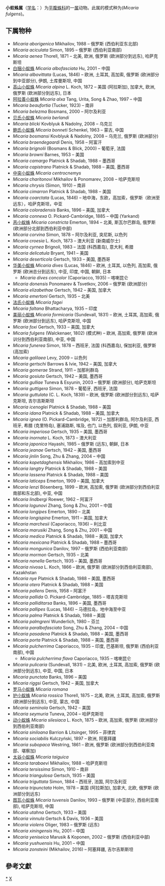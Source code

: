 {{Automatic taxobox
| taxon = Micaria
| authority = Westring, 1851
| image = Pavouk01700.JPG
| image_caption = [[Micaria_fulgens|Micaria fulgens]]
| type species = <br>''Micaria fulgens''
| type species authority = Walckenaer, 1802
}}
'''小蚁蛛属'''（[[学名|学名]]：{{lang|la|''Micaria ''}}）为[[平腹蛛科|平腹蛛科]]的一[[属|属]]动物。此属的模式种为(''Micaria fulgens'')。

==下属物种==
* ''Micaria aborigenica'' Mikhailov, 1988 – 俄罗斯 (西伯利亚东北部)
* ''Micaria aciculata'' Simon, 1895 – 俄罗斯 (西伯利亚南部)
* ''Micaria aenea'' Thorell, 1871 – 北美, 欧洲, 俄罗斯 (欧洲部分到远东), 哈萨克斯坦
* [[白捆小蚁蛛|白捆小蚁蛛]] ''Micaria albofasciata'' Hu, 2001 – 中国
* ''Micaria albovittata'' (Lucas, 1846) – 欧洲, 土耳其, 高加索, 俄罗斯 (欧洲部分到中亚部分), 伊朗, 土库曼斯坦, 中国
* [[高山小蚁蛛|高山小蚁蛛]] ''Micaria alpina'' L. Koch, 1872 – 美国 (阿拉斯加), 加拿大, 欧洲, 俄罗斯 (欧洲部分到远东), 日本
* [[阿拉善小蚁蛛|阿拉善小蚁蛛]] ''Micaria alxa'' Tang, Urita, Song & Zhao, 1997 – 中国
* ''Micaria beaufortia'' (Tucker, 1923) – 南非
* ''Micaria belezma'' Bosmans, 2000 – 阿尔及利亚
* [[贝氏小蚁蛛|贝氏小蚁蛛]] ''Micaria berlandi''
* ''Micaria blicki'' Kovblyuk & Nadolny, 2008 – 乌克兰
* [[鲍氏小蚁蛛|鲍氏小蚁蛛]] ''Micaria bonneti'' Schenkel, 1963 – 蒙古, 中国
* ''Micaria bosmansi'' Kovblyuk & Nadolny, 2008 – 乌克兰, 俄罗斯 (欧洲部分)
* ''Micaria braendegaardi'' Denis, 1958 – 阿富汗
* ''Micaria brignolii'' (Bosmans & Blick, 2000) – 葡萄牙, 法国
* ''Micaria browni'' Barnes, 1953 – 美国
* ''Micaria camargo'' Platnick & Shadab, 1988 – 墨西哥
* ''Micaria capistrano'' Platnick & Shadab, 1988 – 美国, 墨西哥
* [[中突小蚁蛛|中突小蚁蛛]] ''Micaria centrocnemys''
* ''Micaria charitonovi'' Mikhailov & Ponomarev, 2008 – 哈萨克斯坦
* ''Micaria chrysis'' (Simon, 1910) – 南非
* ''Micaria cimarron'' Platnick & Shadab, 1988 – 美国
* ''Micaria coarctata'' (Lucas, 1846) – 地中海，东欧，高加索，俄罗斯（欧洲至远东），哈萨克斯坦，中亚
* ''Micaria coloradensis'' Banks, 1896 – 美国, 加拿大
* ''Micaria connexa'' O. Pickard-Cambridge, 1885 – 中国 (Yarkand)
* [[恶小蚁蛛|恶小蚁蛛]] ''Micaria constricta'' Emerton, 1894 – 北美, 斯瓦尔巴群岛, 俄罗斯 (欧洲部分北部到西伯利亚中部)
* ''Micaria corvina'' Simon, 1878 – 阿尔及利亚, 突尼斯, 以色列
* ''Micaria croesia'' L. Koch, 1873 – 澳大利亚 (新南威尔士)
* ''Micaria cyrnea'' Brignoli, 1983 – 法国 (科西嘉岛), 意大利, 希腊
* ''Micaria delicatula'' Bryant, 1941 – 美国
* ''Micaria deserticola'' Gertsch, 1933 – 美国, 墨西哥
* [[华美小蚁蛛|华美小蚁蛛]] ''Micaria dives'' (Lucas, 1846) – 欧洲, 土耳其, 以色列, 高加索, 俄罗斯 (欧洲总分到远东), 中亚, 印度, 中国, 朝鲜, 日本
** ''Micaria dives concolor'' (Caporiacco, 1935) – 喀喇昆仑
* ''Micaria donensis'' Ponomarev & Tsvetkov, 2006 – 俄罗斯 (欧洲部分)
* ''Micaria elizabethae'' Gertsch, 1942 – 美国, 加拿大
* ''Micaria emertoni'' Gertsch, 1935 – 北美
* [[法氏小蚁蛛|法氏小蚁蛛]] ''Micaria fagei''
* ''Micaria faltana'' Bhattacharya, 1935 – 印度
* [[美丽小蚁蛛|美丽小蚁蛛]] ''Micaria formicaria'' (Sundevall, 1831) – 欧洲, 土耳其, 高加索, 俄罗斯 (欧洲部分到远东), 哈萨克斯坦, 中国
* ''Micaria foxi'' Gertsch, 1933 – 美国, 加拿大
* ''Micaria fulgens'' (Walckenaer, 1802) (模式种) – 欧洲, 高加索, 俄罗斯 (欧洲训分到西伯利亚南部), 中亚, 中国
* ''Micaria funerea'' Simon, 1878 – 西班牙, 法国 (科西嘉岛), 保加利亚, 俄罗斯 (高加索)
* ''Micaria galilaea'' Levy, 2009 – 以色列
* ''Micaria gertschi'' Barrows & Ivie, 1942 – 美国, 加拿大
* ''Micaria gomerae'' Strand, 1911 – 加那利群岛
* ''Micaria gosiuta'' Gertsch, 1942 – 美国, 墨西哥
* ''Micaria gulliae'' Tuneva & Esyunin, 2003 – 俄罗斯 (欧洲部分), 哈萨克斯坦
* ''Micaria guttigera'' Simon, 1878 – 葡萄牙, 西班牙, 法国
* ''Micaria guttulata'' (C. L. Koch, 1839) – 欧洲, 俄罗斯 (欧洲部分到远东), 哈萨克斯坦, 吉尔吉斯斯坦
* ''Micaria icenoglei'' Platnick & Shadab, 1988 – 美国
* ''Micaria idana'' Platnick & Shadab, 1988 – 美国, 加拿大
* ''Micaria ignea'' (O. Pickard-Cambridge, 1872) – 加那利群岛, 阿尔及利亚, 西班牙, 希腊 (克里特岛), 塞浦路斯, 埃及, 也门, 以色列, 叙利亚, 伊朗, 中亚
* ''Micaria imperiosa'' Gertsch, 1935 – 美国, 墨西哥
* ''Micaria inornata'' L. Koch, 1873 – 澳大利亚
* ''Micaria japonica'' Hayashi, 1985 – 俄罗斯 (远东), 朝鲜, 日本
* ''Micaria jeanae'' Gertsch, 1942 – 美国, 墨西哥
* ''Micaria jinlin'' Song, Zhu & Zhang, 2004 – 中国
* ''Micaria kopetdaghensis'' Mikhailov, 1986 – 高加索到中亚
* ''Micaria langtry'' Platnick & Shadab, 1988 – 美国
* ''Micaria lassena'' Platnick & Shadab, 1988 – 美国
* ''Micaria laticeps'' Emerton, 1909 – 美国, 加拿大
* ''Micaria lenzi'' Bösenberg, 1899 – 欧洲, 高加索, 俄罗斯 (欧洲部分到西伯利亚南部和东北部), 中亚, 中国
* ''Micaria lindbergi'' Roewer, 1962 – 阿富汗
* ''Micaria logunovi'' Zhang, Song & Zhu, 2001 – 中国
* ''Micaria longipes'' Emerton, 1890 – 北美
* ''Micaria longispina'' Emerton, 1911 – 美国, 加拿大
* ''Micaria marchesii'' (Caporiacco, 1936) – 利比亚
* ''Micaria marusiki'' Zhang, Song & Zhu, 2001 – 中国
* ''Micaria medica'' Platnick & Shadab, 1988 – 美国, 加拿大
* ''Micaria mexicana'' Platnick & Shadab, 1988 – 墨西哥
* ''Micaria mongunica'' Danilov, 1997 – 俄罗斯 (西伯利亚南部)
* ''Micaria mormon'' Gertsch, 1935 – 北美
* ''Micaria nanella'' Gertsch, 1935 – 美国, 墨西哥
* ''Micaria nivosa'' L. Koch, 1866 – 欧洲, 俄罗斯 (欧洲部分到西伯利亚南部), Kazakhstan
* ''Micaria nye'' Platnick & Shadab, 1988 – 美国, 墨西哥
* ''Micaria otero'' Platnick & Shadab, 1988 – 美国
* ''Micaria pallens'' Denis, 1958 – 阿富汗
* ''Micaria pallida'' O. Pickard-Cambridge, 1885 – 塔吉克斯坦
* ''Micaria palliditarsa'' Banks, 1896 – 美国, 墨西哥
* ''Micaria pallipes'' (Lucas, 1846) – 马德拉岛，地中海至中亚
* ''Micaria palma'' Platnick & Shadab, 1988 – 美国
* ''Micaria palmgreni'' Wunderlich, 1980 – 芬兰
* ''Micaria paralbofasciata'' Song, Zhu & Zhang, 2004 – 中国
* ''Micaria pasadena'' Platnick & Shadab, 1988 – 美国, 墨西哥
* ''Micaria porta'' Platnick & Shadab, 1988 – 美国, 墨西哥
* ''Micaria pulcherrima'' Caporiacco, 1935 – 印度, 巴基斯坦, 俄罗斯 (西伯利亚南部), 中国
** ''Micaria pulcherrima flava'' Caporiacco, 1935 – 喀喇昆仑
* ''Micaria pulicaria'' (Sundevall, 1831) – 北美, 欧洲, 土耳其, 高加索, 俄罗斯 (欧洲部分到远东), 中亚, 中国, 日本
* ''Micaria punctata'' Banks, 1896 – 美国
* ''Micaria riggsi'' Gertsch, 1942 – 美国, 加拿大
* [[罗马小蚁蛛|罗马小蚁蛛]] ''Micaria romana''
* [[护小蚁蛛|护小蚁蛛]] ''Micaria rossica'' Thorell, 1875 – 北美, 欧洲, 土耳其, 高加索, 俄罗斯 (欧洲部分到远东), 中亚, 蒙古, 中国
* ''Micaria seminola'' Gertsch, 1942 – 美国
* ''Micaria seymuria'' Tuneva, 2004 – 哈萨克斯坦
* [[动小蚁蛛|动小蚁蛛]] ''Micaria silesiaca'' L. Koch, 1875 – 欧洲, 高加索, 俄罗斯 (欧洲部分到西伯利亚南部)
* ''Micaria siniloana'' Barrion & Litsinger, 1995 – 菲律宾
* ''Micaria sociabilis'' Kulczyński, 1897 – 欧洲, 阿塞拜疆
* ''Micaria subopaca'' Westring, 1861 – 欧洲, 俄罗斯 (欧洲部分到西伯利亚南部、堪察加)
* [[太谷小蚁蛛|太谷小蚁蛛]] ''Micaria taiguica''
* ''Micaria tarabaevi'' Mikhailov, 1988 – 哈萨克斯坦
* ''Micaria tersissima'' Simon, 1910 – 南非
* ''Micaria triangulosa'' Gertsch, 1935 – 美国
* ''Micaria triguttata'' Simon, 1884 – 西班牙, 法国, 阿尔及利亚
* ''Micaria tripunctata'' Holm, 1978 – 美国 (阿拉斯加), 加拿大, 北欧, 俄罗斯 (欧洲部分到远东)
* [[图瓦小蚁蛛|图瓦小蚁蛛]] ''Micaria tuvensis'' Danilov, 1993 – 俄罗斯 (中亚部分, 西伯利亚南部), 哈萨克斯坦, 中国
* ''Micaria utahna'' Gertsch, 1933 – 美国
* ''Micaria vinnula'' Gertsch & Davis, 1936 – 美国
* ''Micaria violens'' Oliger, 1983 – 俄罗斯 (远东)
* ''Micaria xiningensis'' Hu, 2001 – 中国
* ''Micaria yeniseica'' Marusik & Koponen, 2002 – 俄罗斯 (西伯利亚中部)
* ''Micaria yushuensis'' Hu, 2001 – 中国
* ''Micaria zonsteini'' (Mikhailov, 2016) – 阿塞拜疆, 吉尔吉斯斯坦

==參考文獻==
{{reflist}}

{{taxonbar}}

[[Category:_小蚁蛛属|*]]
[[Category:_1851年描述的分类群|X]]